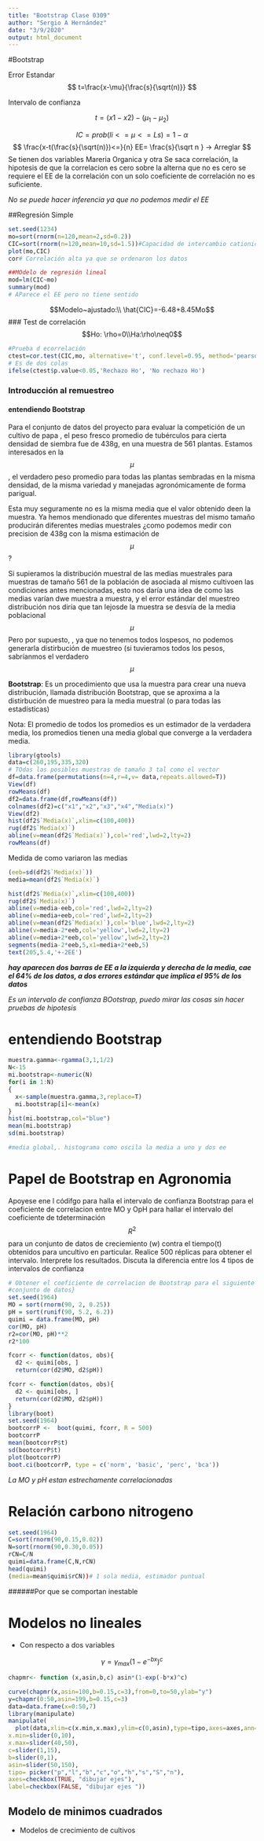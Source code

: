 ```yaml
---
title: "Bootstrap Clase 0309"
author: "Sergio A Hernández"
date: "3/9/2020"
output: html_document
---
```


#Bootstrap

Error Estandar
$$
t=\frac{x-\mu}{\frac{s}{\sqrt(n)}}
$$

Intervalo de confianza

$$
t=(x1-x2)-(\mu_1-\mu_2)
$$

$$
IC=prob(li<=\mu<=Ls)=1-\alpha
$$
$$
\frac{x-t(\frac{s}{\sqrt(n)})<=}{n} EE= \frac{s}{\sqrt n } -> Arreglar
$$
Se tienen dos variables Mareria Organica y otra
Se saca correlación, la hipotesis de que la correlacion es cero sobre la alterna que no es cero
se requiere el EE de la correlación
con un solo coeficiente de correlación no es suficiente.

*No se puede hacer inferencia ya que no podemos medir el EE*

##Regresión Simple
```r
set.seed(1234)
mo=sort(rnorm(n=120,mean=2,sd=0.2))
CIC=sort(rnorm(n=120,mean=10,sd=1.5))#Capacidad de intercambio cationico
plot(mo,CIC)
cor# Correlación alta ya que se ordenaron los datos
```
```r
##MOdelo de regresión lineal
mod=lm(CIC~mo)
summary(mod)
# AParece el EE pero no tiene sentido
```
$$Modelo~ajustado:\\ \hat{CIC}=-6.48+8.45Mo$$
### Test de correlación
$$Ho: \rho=0\\Ha:\rho\neq0$$
```r
#Prueba d ecorrelación
ctest=cor.test(CIC,mo, alternative='t', conf.level=0.95, method='pearson')
# Es de dos colas
ifelse(ctest$p.value<0.05,'Rechazo Ho', 'No rechazo Ho')
```



### Introducción al remuestreo
#### entendiendo Bootstrap


Para el conjunto de datos del proyecto para evaluar la competición de un cultivo de papa , el peso fresco promedio de tubérculos para cierta densidad de siembra fue de 438g, en una muestra de 561 plantas. Estamos interesados en la $$\mu$$, el verdadero peso promedio para todas las plantas sembradas en la misma densidad, de la misma variedad y manejadas agronómicamente de forma parigual.

Esta muy seguramente no es la misma media que el valor obtenido deen la muestra. Ya hemos mendionado que diferentes muestras del mismo tamaño producirán diferentes medias muestrales ¿como podemos medir con precision de 438g con la misma estimación de $$\mu$$?

Si supieramos la distribución muestral de las medias muestrales para muestras de tamaño 561 de la población de asociada al mismo cultivoen las condiciones antes mencionadas, esto nos daría una idea de como las medias varían dwe muestra a muestra,  y el error estándar del muestreo distribución nos diría que tan lejosde la muestra se desvía de la media poblacional $$\mu$$
Pero por supuesto, , ya que no tenemos todos lospesos, no podemos generarla distirbución de muestreo (si tuvieramos todos los pesos, sabríanmos el verdadero $$\mu$$

**Bootstrap**: Es un procedimiento que usa la muestra para crear una nueva distribución, llamada distribución Bootstrap, que se aproxima a la distirbución de muestreo para la media muestral (o para todas las estadísticas)


Nota: El promedio de todos los promedios es un estimador de la verdadera media, los promedios tienen una media global que converge a la verdadera media.


```r
library(gtools)
data=c(260,195,335,320)
# TOdas las posibles muestras de tamaño 3 tal como el vector
df=data.frame(permutations(n=4,r=4,v= data,repeats.allowed=T))
View(df)
rowMeans(df)
df2=data.frame(df,rowMeans(df))
colnames(df2)=c("x1","x2","x3","x4","Media(x)")
View(df2)
hist(df2$`Media(x)`,xlim=c(100,400))
rug(df2$`Media(x)`)
abline(v=mean(df2$`Media(x)`),col='red',lwd=2,lty=2)
rowMeans(df)

```
Medida de como variaron las medias

```r
(eeb=sd(df2$`Media(x)`))
media=mean(df2$`Media(x)`)

hist(df2$`Media(x)`,xlim=c(100,400))
rug(df2$`Media(x)`)
abline(v=media-eeb,col='red',lwd=2,lty=2)
abline(v=media+eeb,col='red',lwd=2,lty=2)
abline(v=mean(df2$`Media(x)`),col='blue',lwd=2,lty=2)
abline(v=media-2*eeb,col='yellow',lwd=2,lty=2)
abline(v=media+2*eeb,col='yellow',lwd=2,lty=2)
segments(media-2*eeb,5,x1=media+2*eeb,5)
text(205,5.4,'+-2EE')


```

***hay aparecen dos barras de EE a la izquierda y derecha de la media, cae el 64% de los datos, a dos errores estándar que implica el 95% de los datos***

*Es un intervalo de confianza BOotstrap, puedo mirar las cosas sin hacer pruebas de hipotesis*

# entendiendo Bootstrap


```r
muestra.gamma<-rgamma(3,1,1/2)
N<-15
mi.bootstrap<-numeric(N)
for(i in 1:N)
{
  x<-sample(muestra.gamma,3,replace=T)
  mi.bootstrap[i]<-mean(x)
}
hist(mi.bootstrap,col="blue")
mean(mi.bootstrap)
sd(mi.bootstrap)

#media global,. histograma como oscila la media a uno y dos ee
```
# Papel de Bootstrap en Agronomia

Apoyese ene l códifgo para halla el intervalo de confianza Bootstrap para el coeficiente de correlacion entre MO y OpH para hallar el intervalo del coeficiente de tdeterminación $$R^2$$ para un conjunto de datos de creciemiento (w) contra el tiempo(t) obtenidos para uncultivo en particular. Realice 500 réplicas para obtener el intervalo. Interprete los resultados. Discuta la diferencia entre los 4 tipos de intervalos de confianza


```r
# Obtener el coeficiente de correlacion de Bootstrap para el siguiente
#conjunto de datos}
set.seed(1964)
MO = sort(rnorm(90, 2, 0.25))
pH = sort(runif(90, 5.2, 6.2))
quimi = data.frame(MO, pH)
cor(MO, pH)
r2=cor(MO, pH)**2
r2*100
```

```r
fcorr <- function(datos, obs){
  d2 <- quimi[obs, ]
  return(cor(d2$MO, d2$pH))
```

```r




fcorr <- function(datos, obs){
  d2 <- quimi[obs, ]
  return(cor(d2$MO, d2$pH))
}
library(boot)
set.seed(1964)
bootcorrP <-  boot(quimi, fcorr, R = 500)
bootcorrP
mean(bootcorrP$t)
sd(bootcorrP$t)
plot(bootcorrP)
boot.ci(bootcorrP, type = c('norm', 'basic', 'perc', 'bca'))

```
*La MO y pH estan estrechamente correlacionadas*

# Relación carbono nitrogeno
```r
set.seed(1964)
C=sort(rnorm(90,0.15,0.02))
N=sort(rnorm(90,0.30,0.05))
rCN=C/N
quimi=data.frame(C,N,rCN)
head(quimi)
(media=mean$quimi$rCN))# 1 sola media, estimador puntual
```

######Por que se comportan inestable

# Modelos no lineales
  - Con respecto a dos variables
  
  $$\gamma=\gamma_{max}(1-e^{-bx})^c$$
```r
chapmr<- function (x,asin,b,c) asin*(1-exp(-b*x)^c)

curve(chapmr(x,asin=100,b=0.15,c=3),from=0,to=50,ylab="y")
y=chapmr(0:50,asin=199,b=0.15,c=3)
data=data.frame(x=0:50,7)
library(manipulate)
manipulate(
  plot(data,xlim=c(x.min,x.max),ylim=c(0,asin),type=tipo,axes=axes,ann=label),
x.min=slider(0,10),
x.max=slider(40,50),
c=slider(1,15),
b=slider(0,1),
asin=slider(50,150),
tipo= picker("p","l","b","c","o","h","s","S","n"),
axes=checkbox(TRUE, "dibujar ejes"),
label=checkbox(FALSE, "dibujar ejes "))
```
  
  

## Modelo de minimos cuadrados
  - Modelos de crecimiento de cultivos 
  

































